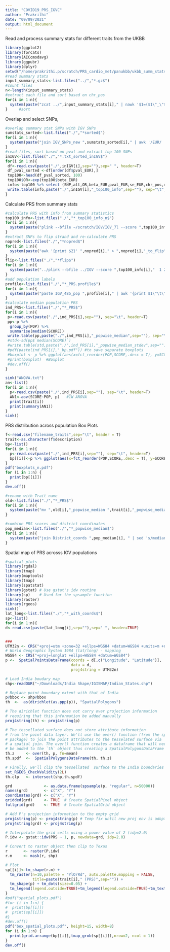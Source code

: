 ```yaml
---
title: "COVID19_PRS_IGVC"
author: "Prakrithi"
date: "09/09/2021"
output: html_document
---
```

Read and process summary stats for different traits from the UKBB
```r
library(ggplot2)
library(forcats)
library(AICcmodavg)
library(ggpubr)
library(dplyr)
setwd("/home/prakrithi.p/scratch/PRS_cardio_met/panukbb/ukbb_summ_stats/processed")
#read summary stats
input_summary_stats<-list.files("../","*.gz$") 
#count files
n<-length(input_summary_stats)      
#extract each file and sort based on chr_pos
for(i in 1:n){
  system(paste("zcat ../",input_summary_stats[i]," | nawk '$1=($1\"_\"$2 FS )' | { IFS= read -r line; printf \"%s\n\" \"$line\"; sort;} > ",input_summary_stats[i],".txt_sorted", sep=""))
}     #sort

```

Overlap and select SNPs,
```r
#overlap summary stat SNPs with IGV SNPs
sumstats_sorted<-list.files("./","*sorted$")
for(i in 1:n){
  system(paste("join IGV_SNPs_new ",sumstats_sorted[i]," | awk '/EUR/ || $8<1 {print }' > ",sumstats_sorted[i],"_inIGV", sep=""))
}  
#read files, sort based on pval and extract top 100 SNPs
inIGV<-list.files("./","*.txt_sorted_inIGV$")  
for(i in 1:n){ 
 df<-read.csv(paste("./",inIGV[i],sep=""),sep=" ", header=T)
 df_pval_sorted <-df[order(df$pval_EUR),]
 top100<-head(df_pval_sorted, 100)
 top100$OR<-exp(top100$beta_EUR)
 info<-top100 %>% select (SNP,alt,OR,beta_EUR,pval_EUR,se_EUR,chr_pos,ref)
 write.table(info,paste("./",inIGV[i],"_top100_info",sep=""), sep="\t", row.names = F, quote=F)
}
```

Calculate PRS from summary stats
``` r
#calculate PRS with info from summary statistics
top100_info<-list.files("./","*_top100_info_n$") 
for(i in 1:n){
  system(paste("plink --bfile ~/scratch/IGV/IGV_7l --score ",top100_info[i],"  1 2 3 header  --out ~/scratch/PRS_cardio_met/panukbb/ukbb_summ_stats/processed/",top100_info[i],"_PRS",sep=""))
} 
#extract SNPs to flip strand and re-calculate PRS
nopred<-list.files("./","*nopred$") 
for(i in 1:n){
  system(paste("awk '{print $2}' ",nopred[i]," > ",nopred[i],"_to_flip", sep=""))
}
flip<-list.files("./","*flip$") 
for(i in 1:n){
  system(paste("../plink --bfile ../IGV --score ",top100_info[i],"  1 2 3 header --flip ",flip[i]," --out ",top100_info[i],"_PRS",sep=""))
}
#add population labels
profile<-list.files("./","*_PRS.profile$") 
for(i in 1:n){
  system(paste("paste IGV_485_pop ",profile[i]," | awk '{print $1\"\t\"$2\"\t\"$3\"\t\"$4\"\t\"$5\"\t\"$6\"\t\"$7}' > ",top100_info[i],"_PRS",sep=""))
}
#calculate median population PRS
ind_PRS<-list.files("./","*_PRS$") 
for(i in 1:n){
 p<-read.csv(paste("./",ind_PRS[i],sep=""), sep="\t", header=T)
 pp<-p %>%
  group_by(POP) %>%
  summarise(median(SCORE))
 write.table(pp,paste("./",ind_PRS[i],"_popwise_median",sep=""), sep="\t", row.names = F, quote=F) #pop_medianPRS
 #std<-sd(pp$`median(SCORE)`)
 #write.table(std,paste("./",ind_PRS[i],"_popwise_median_stdev",sep=""), sep="\t", row.names = F, quote=F)  #pop_median_Std_dev
 #pdf(paste(ind_PRS[i],"_bp.pdf")) #to save separate boxplots
 #boxplot <- p %>% ggplot(aes(x=fct_reorder(POP,SCORE,.desc = T), y=SCORE,fill="red")) + geom_boxplot()+theme(axis.text.x = element_text(angle=60,vjust = 0.7),plot.title = element_text(hjust = 0.5))+geom_jitter(width=0.2,alpha=0.4)+ggtitle("Distribution of PRS scores across IGV Populations")+xlab("Population")+ylab("PRS")
 #print(boxplot)  #Boxplot
 #dev.off()
}

sink("ANOVA.txt")
an<-list()
for(i in 1:n){
  p<-read.csv(paste("./",ind_PRS[i],sep=""), sep="\t", header=T)
  AN1<-aov(SCORE~POP, p)   #1W ANOVA
  print(trait[i])
  print(summary(AN1))
}
sink()

```

PRS distribution across population
Box Plots
```r
f<-read.csv("filename_traits",sep="\t", header = T)
trait<-as.character(f$description)
bp<-list()
for(i in 1:n){
  p<-read.csv(paste("./",ind_PRS[i],sep=""), sep="\t", header=T)
  bp[[i]]<-p %>% ggplot(aes(x=fct_reorder(POP,SCORE,.desc = T), y=SCORE,fill="red")) + geom_boxplot()+theme(axis.text.x = element_text(angle=60,vjust = 0.7),plot.title = element_text(hjust = 0.5))+geom_jitter(width=0.2,alpha=0.4)+ggtitle(paste(trait[i]," - Distribution of PRS scores across IGV Populations",sep=""))+xlab("Population")+ylab("PRS")+theme(legend.position = "none")
}
pdf("boxplots_n.pdf")
for (i in 1:n) {
  print(bp[[i]])
}
dev.off()

#rename with Trait name
old<-list.files("./","*_PRS$")
for(i in 1:n){
  system(paste("mv ",old[i],"_popwise_median ",trait[i],"_popwise_median",sep=""))
}

#combine PRS scores and district coordinates 
pop_median<-list.files("./","*_popwise_median$")
for(i in 1:n){
  system(paste("join District_coords ",pop_median[i], " | sed 's/median(SCORE)/PRS/' > ", pop_median[i],"_with_coords",sep=""))
}

```

Spatial map of PRS acrosss IGV populations
```r
#spatial plots
library(rgdal)
library(tmap)
library(maptools)
library(tmap)
library(spatstat)
library(gstat) # Use gstat's idw routine
library(sp)    # Used for the spsample function
library(raster)
library(rgeos)
sink()
lat_long<-list.files("./","*_with_coords$")
sp<-list()
for(i in 1:n){
d<-read.csv(paste(lat_long[i],sep=""),sep=" ", header=TRUE)


###
UTM32n <- CRS("+proj=utm +zone=32 +ellps=WGS84 +datum=WGS84 +units=m +no_defs")
# World Geographic System 1984 (lat/long) - mapping
WGS84 <- CRS("+proj=longlat +ellps=WGS84 +datum=WGS84") 
p <-  SpatialPointsDataFrame(coords = d[,c("Longitude", "Latitude")], 
                             data = d, 
                             proj4string = UTM32n)

# Load India boudary map
shp<-readOGR("~/Downloads/India Shape/IGISMAP/Indian_States.shp")

# Replace point boundary extent with that of India
p@bbox <- shp@bbox
th  <-  as(dirichlet(as.ppp(p)), "SpatialPolygons")

# The dirichlet function does not carry over projection information
# requiring that this information be added manually
proj4string(th) <- proj4string(p)

# The tessellated surface does not store attribute information
# from the point data layer. We'll use the over() function (from the sp
# package) to join the point attributes to the tesselated surface via
# a spatial join. The over() function creates a dataframe that will need to
# be added to the `th` object thus creating a SpatialPolygonsDataFrame object
th.z     <- over(th, p, fn=mean)
th.spdf  <-  SpatialPolygonsDataFrame(th, th.z)

# Finally, we'll clip the tessellated  surface to the India boundaries
set_RGEOS_CheckValidity(2L)
th.clp   <- intersect(shp,th.spdf)

grd              <- as.data.frame(spsample(p, "regular", n=50000))
names(grd)       <- c("X", "Y")
coordinates(grd) <- c("X", "Y")
gridded(grd)     <- TRUE  # Create SpatialPixel object
fullgrid(grd)    <- TRUE  # Create SpatialGrid object

# Add P's projection information to the empty grid
proj4string(p) <- proj4string(p) # Temp fix until new proj env is adopted
proj4string(grd) <- proj4string(p)

# Interpolate the grid cells using a power value of 2 (idp=2.0)
P.idw <- gstat::idw(PRS ~ 1, p, newdata=grd, idp=2.0)

# Convert to raster object then clip to Texas
r       <- raster(P.idw)
r.m     <- mask(r, shp)

# Plot
sp[[i]]<-tm_shape(r.m) + 
  tm_raster(n=10,palette = "YlOrRd", auto.palette.mapping = FALSE,
            title=paste(trait[i]," (PRS)",sep="")) + 
  tm_shape(p) + tm_dots(size=0.05) +
  tm_legend(legend.outside=TRUE)+tm_legend(legend.outside=TRUE)+tm_text("POP", just="top", xmod=0, size = 0.5,fontface = 2, overwrite.lines = FALSE, auto.placement = TRUE)
}
#pdf("spatial_plots.pdf")
#for (i in 1:n) {
#  print(bp[[i]])
#  print(sp[[i]])
#}
#dev.off()
pdf("box_spatial_plots.pdf", height=15, width=8)
for (i in 1:n) {
  print(grid.arrange(bp[[i]],tmap_grob(sp[[i]]),nrow=2, ncol = 1))
}
dev.off()
```